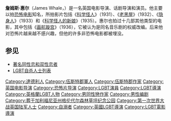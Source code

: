 '''詹姆斯·惠尔'''（James Whale，{{bd|1889年|6月22日|1957年|5月29日|catIdx=W}}）是一名英国电影导演、话剧导演和演员。他主要以拍[[恐怖电影|恐怖电影]]知名，所拍影片包括《[[科学怪人_(1931年电影)|科学怪人]]》（1931）、《[[老黑屋|老黑屋]]》（1932）、《[[隐身人_(1933年电影)|隐身人]]》（1933）和《[[科学怪人的新娘|科学怪人的新娘]]》（1935）。惠尔也拍过十几部其他类型的电影，其中包括《[[画航璇宫|画航璇宫]]》（1936），它被认为是同名音乐剧的权威改编。后来他对恐怖片越来越不感兴趣，但他的许多非恐怖电影都被埋没。

== 参见 ==
{{Portal|LGBT}}
* [[著名同性恋和双性恋人士列表|著名同性恋和双性恋者]]
* [[LGBT自杀人士列表|LGBT自杀人士列表]]

{{Authority control}}
{{DEFAULTSORT:Whale, James}}
[[Category:達德利人|Category:達德利人]]
[[Category:伍斯特郡軍人|Category:伍斯特郡軍人]]
[[Category:伍斯特郡作家|Category:伍斯特郡作家]]
[[Category:英国电影导演|Category:英国电影导演]]
[[Category:恐怖片导演|Category:恐怖片导演]]
[[Category:LGBT演員|Category:LGBT演員]]
[[Category:LGBT導演|Category:LGBT導演]]
[[Category:英格蘭LGBT人物|Category:英格蘭LGBT人物]]
[[Category:男同性戀作家|Category:男同性戀作家]]
[[Category:男性编剧|Category:男性编剧]]
[[Category:葬于加利福尼亚州格伦代尔森林草坪纪念公园|Category:葬于加利福尼亚州格伦代尔森林草坪纪念公园]]
[[Category:第一次世界大战英国陆军人士|Category:第一次世界大战英国陆军人士]]
[[Category:自溺者|Category:自溺者]]
[[Category:英國LGBT導演|Category:英國LGBT導演]]
[[Category:LGBT電影導演|Category:LGBT電影導演]]